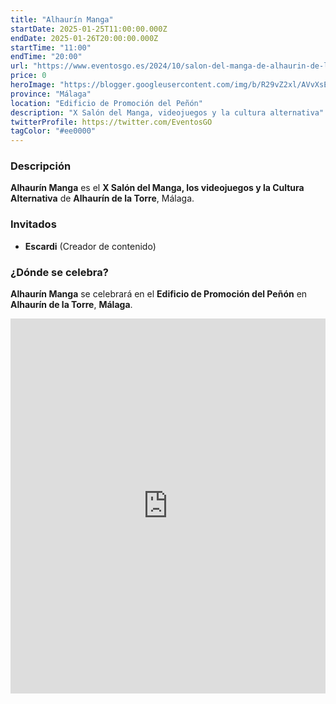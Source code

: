 ```yaml
---
title: "Alhaurín Manga"
startDate: 2025-01-25T11:00:00.000Z
endDate: 2025-01-26T20:00:00.000Z
startTime: "11:00"
endTime: "20:00"
url: "https://www.eventosgo.es/2024/10/salon-del-manga-de-alhaurin-de-la-torre.html"
price: 0
heroImage: "https://blogger.googleusercontent.com/img/b/R29vZ2xl/AVvXsEiLZQbI241Z7eIZgpA20_wT8XvFBUkHdS76sz4LFAbL9jlRRVEMUHmRG8Vp2e42Rg0BJQ2edOm_sj9hvmTZ0p4chvyUVb-7c8EfoC_2yowqhvf6okPyLwqLZyuJENwRPjfz-gZg9lA6-Kx8zEZa0GYujRZUXAXRTJt0GHOfWxHsaBxrfkffIFsHMfaRIU_4/s600/poster%20base.jpg"
province: "Málaga"
location: "Edificio de Promoción del Peñón"
description: "X Salón del Manga, videojuegos y la cultura alternativa"
twitterProfile: https://twitter.com/EventosGO
tagColor: "#ee0000"
---
```


### Descripción

**Alhaurín Manga** es el **X Salón del Manga, los videojuegos y la Cultura Alternativa** de **Alhaurín de la Torre**, Málaga.

### Invitados

+ **Escardi** (Creador de contenido)

### ¿Dónde se celebra?

**Alhaurín Manga** se celebrará en el **Edificio de Promoción del Peñón** en **Alhaurín de la Torre**, **Málaga**.

<iframe src="https://www.google.com/maps/embed?pb=!1m14!1m8!1m3!1d14381.47378644241!2d-4.5329180000000004!3d36.684447!3m2!1i1024!2i768!4f13.1!3m3!1m2!1s0xd72fa906d1ae689%3A0x8bf413fcab76f07d!2zQmRhLiBlbCBQZcOxw7NuLCAyOTEzMCwgTcOhbGFnYSwgRXNwYcOxYQ!5e1!3m2!1ses!2sus!4v1736174409104!5m2!1ses!2sus" width="100%" height="600" style="border:0;" allowfullscreen="" loading="lazy" referrerpolicy="no-referrer-when-downgrade"></iframe>
